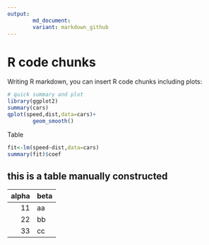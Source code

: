```yaml
---
output:
        md_document:
        variant: markdown_github
---
```


R code chunks
=============================================

Writing R markdown, you can insert R code chunks including plots:

```r
# quick summary and plot
library(ggplot2)
summary(cars)
qplot(speed,dist,data=cars)+
        geom_smooth()
```

Table
```r
fit<-lm(speed~dist,data=cars)
summary(fit)$coef

```

## this is a table manually constructed  

| alpha | beta |
|-----: |:---- |
| 11    | aa   |
| 22    | bb   |
| 33    | cc   |
